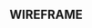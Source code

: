 ## WIREFRAME
<CardGrid>
  <Card
    title= "Wireframe"
    image= "/images/wireframe1.png"
    external= {true}
    variant="image"
  />
  <Card
    title= "Wireframe"
    image= "/images/wireframe2.png"
    external= {true}
    variant="image"
  />
  <Card
    title= "Wireframe"
    image= "/images/wireframe3.png"
    external= {true}
    variant="image"
  />
  <Card
    title= "Wireframe"
    image= "/images/wireframe4.png"
    external= {true}
    variant="image"
  />
</CardGrid>